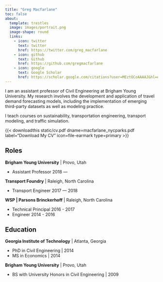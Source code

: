 ```yaml
---
title: "Greg Macfarlane"
toc: false
about:
  template: trestles
  image: images/portrait.png
  image-shape: round
  links:
    - icon: twitter
      text: twitter
      href: https://twitter.com/greg_macfarlane
    - icon: github
      text: Github
      href: https://github.com/gregmacfarlane
    - icon: google
      text: Google Scholar
      href: https://scholar.google.com/citations?user=MEztOCoAAAAJ&hl=en
---
```


I am an assistant professor of Civil Engineering at Brigham Young University. My
research involves the development and application of travel demand forecasting 
models, including the implementation of emerging third-party datasets as well as 
modeling practice.

I teach courses on sustainability, transportation engineering, transport modeling,
and traffic simulation.

{{< downloadthis static/cv.pdf dname=macfarlane_nycparks.pdf label="Download My CV" icon=file-earmark type=primary >}}

## Roles

**Brigham Young University** | Provo, Utah

  - Assistant Professor 2018 ---
  
**Transport Foundry** | Raleigh, North Carolina

  - Transport Engineer 2017 --- 2018
  
**WSP | Parsons Brinckerhoff** | Raleigh, North Carolina

  - Technical Principal 2016 - 2017
  - Engineer 2014 - 2016

## Education

**Georgia Institute of Technology** | Atlanta, Georgia

  - PhD in Civil Engineering | 2014
  - MS in Economics | 2014

**Brigham Young University** | Provo, Utah

  - BS with University Honors in Civil Engineering | 2009

